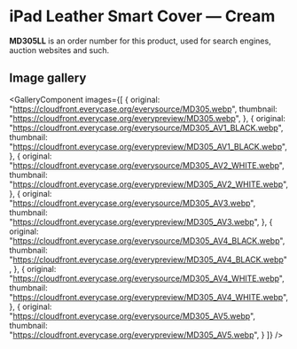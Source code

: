 
# iPad Leather Smart Cover — Cream

<Callout type='info' emoji='👉🏻'>**MD305LL** is an order number for this product, used for search engines, auction websites and such.</Callout>

## Image gallery

<GalleryComponent
    images={[
      {
        original: "https://cloudfront.everycase.org/everysource/MD305.webp",
        thumbnail: "https://cloudfront.everycase.org/everypreview/MD305.webp",
      },
      {
        original: "https://cloudfront.everycase.org/everysource/MD305_AV1_BLACK.webp",
        thumbnail: "https://cloudfront.everycase.org/everypreview/MD305_AV1_BLACK.webp",
      },
      {
        original: "https://cloudfront.everycase.org/everysource/MD305_AV2_WHITE.webp",
        thumbnail: "https://cloudfront.everycase.org/everypreview/MD305_AV2_WHITE.webp",
      },
      {
        original: "https://cloudfront.everycase.org/everysource/MD305_AV3.webp",
        thumbnail: "https://cloudfront.everycase.org/everypreview/MD305_AV3.webp",
      },
      {
        original: "https://cloudfront.everycase.org/everysource/MD305_AV4_BLACK.webp",
        thumbnail: "https://cloudfront.everycase.org/everypreview/MD305_AV4_BLACK.webp",
      },
      {
        original: "https://cloudfront.everycase.org/everysource/MD305_AV4_WHITE.webp",
        thumbnail: "https://cloudfront.everycase.org/everypreview/MD305_AV4_WHITE.webp",
      },
      {
        original: "https://cloudfront.everycase.org/everysource/MD305_AV5.webp",
        thumbnail: "https://cloudfront.everycase.org/everypreview/MD305_AV5.webp",
      }
    ]}
  />
